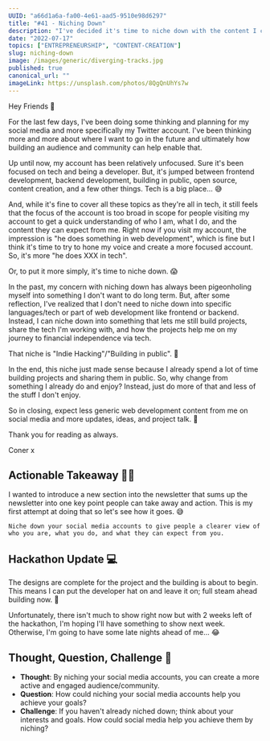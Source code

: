 ```yaml
---
UUID: "a66d1a6a-fa00-4e61-aad5-9510e98d6297"
title: "#41 - Niching Down"
description: "I've decided it's time to niche down with the content I create and the work I produce. Find out the niche I chose in this week's edition."
date: "2022-07-17"
topics: ["ENTREPRENEURSHIP", "CONTENT-CREATION"]
slug: niching-down
image: /images/generic/diverging-tracks.jpg
published: true
canonical_url: ""
imageLink: https://unsplash.com/photos/8QgQnUhYs7w
---
```


Hey Friends 👋

For the last few days, I've been doing some thinking and planning for my social media and more specifically my Twitter account. I've been thinking more and more about where I want to go in the future and ultimately how building an audience and community can help enable that.

Up until now, my account has been relatively unfocused. Sure it's been focused on tech and being a developer. But, it's jumped between frontend development, backend development, building in public, open source, content creation, and a few other things. Tech is a big place... 😅

And, while it's fine to cover all these topics as they're all in tech, it still feels that the focus of the account is too broad in scope for people visiting my account to get a quick understanding of who I am, what I do, and the content they can expect from me. Right now if you visit my account, the impression is "he does something in web development", which is fine but I think it's time to try to hone my voice and create a more focused account. So, it's more "he does XXX in tech".

Or, to put it more simply, it's time to niche down. 😱

In the past, my concern with niching down has always been pigeonholing myself into something I don't want to do long term. But, after some reflection, I've realized that I don't need to niche down into specific languages/tech or part of web development like frontend or backend. Instead, I can niche down into something that lets me still build projects, share the tech I'm working with, and how the projects help me on my journey to financial independence via tech.

That niche is "Indie Hacking"/"Building in public". 🙌

In the end, this niche just made sense because I already spend a lot of time building projects and sharing them in public. So, why change from something I already do and enjoy? Instead, just do more of that and less of the stuff I don't enjoy.

So in closing, expect less generic web development content from me on social media and more updates, ideas, and project talk. 🤩

Thank you for reading as always.

Coner x

## Actionable Takeaway 🏃‍♀️

I wanted to introduce a new section into the newsletter that sums up the newsletter into one key point people can take away and action. This is my first attempt at doing that so let's see how it goes. 😅

    Niche down your social media accounts to give people a clearer view of who you are, what you do, and what they can expect from you.

## Hackathon Update 💻

The designs are complete for the project and the building is about to begin. This means I can put the developer hat on and leave it on; full steam ahead building now. 💪

Unfortunately, there isn't much to show right now but with 2 weeks left of the hackathon, I'm hoping I'll have something to show next week. Otherwise, I'm going to have some late nights ahead of me... 😂

## Thought, Question, Challenge 🤔

- **Thought**: By niching your social media accounts, you can create a more active and engaged audience/community.
- **Question**: How could niching your social media accounts help you achieve your goals?
- **Challenge**: If you haven't already niched down; think about your interests and goals. How could social media help you achieve them by niching?

